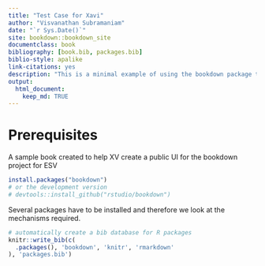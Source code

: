 ```yaml
--- 
title: "Test Case for Xavi"
author: "Visvanathan Subramaniam"
date: "`r Sys.Date()`"
site: bookdown::bookdown_site
documentclass: book
bibliography: [book.bib, packages.bib]
biblio-style: apalike
link-citations: yes
description: "This is a minimal example of using the bookdown package to write a book. The output format for this example is bookdown::gitbook."
output: 
  html_document: 
    keep_md: TRUE 
---
```


# Prerequisites

A sample book created to help XV create a public UI for the bookdown project for ESV

```r
install.packages("bookdown")
# or the development version
# devtools::install_github("rstudio/bookdown")
```

Several packages have to be installed and therefore we look at the mechanisms required. 

```r
# automatically create a bib database for R packages
knitr::write_bib(c(
  .packages(), 'bookdown', 'knitr', 'rmarkdown'
), 'packages.bib')
```

